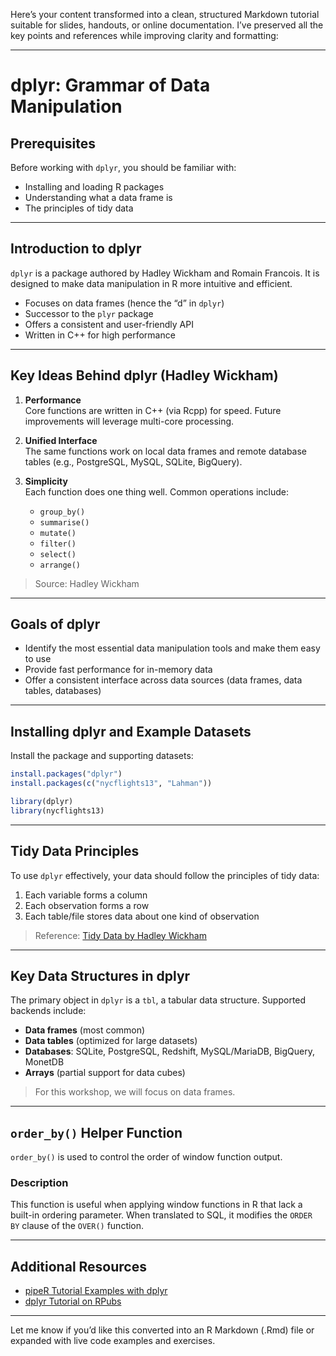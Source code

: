 Here's your content transformed into a clean, structured Markdown tutorial suitable for slides, handouts, or online documentation. I've preserved all the key points and references while improving clarity and formatting:

---

# dplyr: Grammar of Data Manipulation

## Prerequisites

Before working with `dplyr`, you should be familiar with:

- Installing and loading R packages
- Understanding what a data frame is
- The principles of tidy data

---

## Introduction to dplyr

`dplyr` is a package authored by Hadley Wickham and Romain Francois. It is designed to make data manipulation in R more intuitive and efficient.

- Focuses on data frames (hence the "d" in `dplyr`)
- Successor to the `plyr` package
- Offers a consistent and user-friendly API
- Written in C++ for high performance

---

## Key Ideas Behind dplyr (Hadley Wickham)

1. **Performance**  
   Core functions are written in C++ (via Rcpp) for speed. Future improvements will leverage multi-core processing.

2. **Unified Interface**  
   The same functions work on local data frames and remote database tables (e.g., PostgreSQL, MySQL, SQLite, BigQuery).

3. **Simplicity**  
   Each function does one thing well. Common operations include:
   - `group_by()`
   - `summarise()`
   - `mutate()`
   - `filter()`
   - `select()`
   - `arrange()`

> Source: Hadley Wickham

---

## Goals of dplyr

- Identify the most essential data manipulation tools and make them easy to use
- Provide fast performance for in-memory data
- Offer a consistent interface across data sources (data frames, data tables, databases)

---

## Installing dplyr and Example Datasets

Install the package and supporting datasets:

```r
install.packages("dplyr")
install.packages(c("nycflights13", "Lahman"))

library(dplyr)
library(nycflights13)
```

---

## Tidy Data Principles

To use `dplyr` effectively, your data should follow the principles of tidy data:

1. Each variable forms a column  
2. Each observation forms a row  
3. Each table/file stores data about one kind of observation

> Reference: [Tidy Data by Hadley Wickham](http://vita.had.co.nz/papers/tidy-data.pdf)

---

## Key Data Structures in dplyr

The primary object in `dplyr` is a `tbl`, a tabular data structure. Supported backends include:

- **Data frames** (most common)
- **Data tables** (optimized for large datasets)
- **Databases**: SQLite, PostgreSQL, Redshift, MySQL/MariaDB, BigQuery, MonetDB
- **Arrays** (partial support for data cubes)

> For this workshop, we will focus on data frames.

---

## `order_by()` Helper Function

`order_by()` is used to control the order of window function output.

### Description

This function is useful when applying window functions in R that lack a built-in ordering parameter. When translated to SQL, it modifies the `ORDER BY` clause of the `OVER()` function.

---

## Additional Resources

- [pipeR Tutorial Examples with dplyr](http://renkun.me/pipeR-tutorial/Examples/dplyr.html)
- [dplyr Tutorial on RPubs](https://rpubs.com/justmarkham/dplyr-tutorial)

---

Let me know if you'd like this converted into an R Markdown (.Rmd) file or expanded with live code examples and exercises.
